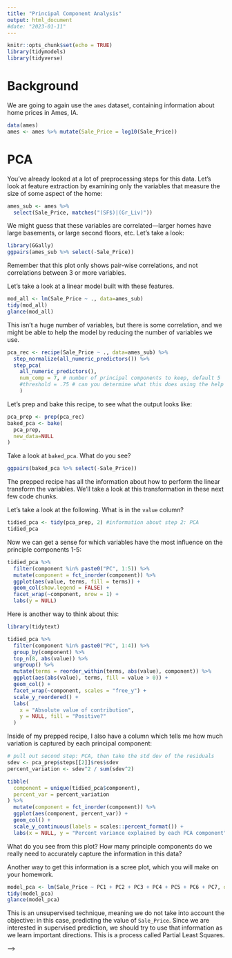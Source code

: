 ```yaml
---
title: "Principal Component Analysis"
output: html_document
#date: "2023-01-11"
---
```


```r
knitr::opts_chunk$set(echo = TRUE)
library(tidymodels)
library(tidyverse)
```

# Background

We are going to again use the `ames` dataset, containing information about home prices in Ames, IA.

```r
data(ames)
ames <- ames %>% mutate(Sale_Price = log10(Sale_Price))
```


# PCA

You've already looked at a lot of preprocessing steps for this data. Let's look at feature extraction by examining only the variables that measure the size of some aspect of the home:

```r
ames_sub <- ames %>% 
  select(Sale_Price, matches("(SF$)|(Gr_Liv)"))
```

We might guess that these variables are correlated---larger homes have large basements, or large second floors, etc. Let's take a look:

```r
library(GGally)
ggpairs(ames_sub %>% select(-Sale_Price))
```

Remember that this plot only shows pair-wise correlations, and not correlations between 3 or more variables.

Let's take a look at a linear model built with these features.

```r
mod_all <- lm(Sale_Price ~ ., data=ames_sub)
tidy(mod_all)
glance(mod_all)
```

This isn't a huge number of variables, but there is some correlation, and we might be able to help the model by reducing the number of variables we use.

```r
pca_rec <- recipe(Sale_Price ~ ., data=ames_sub) %>%
  step_normalize(all_numeric_predictors()) %>%
  step_pca(
    all_numeric_predictors(),
    num_comp = 7, # number of principal components to keep, default 5
    #threshold = .75 # can you determine what this does using the help file?
    )
```


Let's prep and bake this recipe, to see what the output looks like:

```r
pca_prep <- prep(pca_rec)
baked_pca <- bake(
  pca_prep, 
  new_data=NULL
)
```

Take a look at `baked_pca`. What do you see? 

```r
ggpairs(baked_pca %>% select(-Sale_Price))
```

The prepped recipe has all the information about how to perform the linear transform the variables. We'll take a look at this transformation in these next few code chunks.

Let's take a look at the following. What is in the `value` column?

```r
tidied_pca <- tidy(pca_prep, 2) #information about step 2: PCA
tidied_pca
```

Now we can get a sense for which variables have the most influence on the principle components 1-5:

```r
tidied_pca %>%
  filter(component %in% paste0("PC", 1:5)) %>%
  mutate(component = fct_inorder(component)) %>%
  ggplot(aes(value, terms, fill = terms)) +
  geom_col(show.legend = FALSE) +
  facet_wrap(~component, nrow = 1) +
  labs(y = NULL)
```

Here is another way to think about this:

```r
library(tidytext)

tidied_pca %>%
  filter(component %in% paste0("PC", 1:4)) %>%
  group_by(component) %>%
  top_n(8, abs(value)) %>%
  ungroup() %>%
  mutate(terms = reorder_within(terms, abs(value), component)) %>%
  ggplot(aes(abs(value), terms, fill = value > 0)) +
  geom_col() +
  facet_wrap(~component, scales = "free_y") +
  scale_y_reordered() +
  labs(
    x = "Absolute value of contribution",
    y = NULL, fill = "Positive?"
  )
```

Inside of my prepped recipe, I also have a column which tells me how much variation is captured by each principal component:

```r
# pull out second step: PCA, then take the std dev of the residuals
sdev <- pca_prep$steps[[2]]$res$sdev
percent_variation <- sdev^2 / sum(sdev^2)

tibble(
  component = unique(tidied_pca$component),
  percent_var = percent_variation 
) %>%
  mutate(component = fct_inorder(component)) %>%
  ggplot(aes(component, percent_var)) +
  geom_col() +
  scale_y_continuous(labels = scales::percent_format()) +
  labs(x = NULL, y = "Percent variance explained by each PCA component")
```

What do you see from this plot? How many principle components do we really need to accurately capture the information in this data? 

Another way to get this information is a scree plot, which you will make on your homework.

```r
model_pca <- lm(Sale_Price ~ PC1 + PC2 + PC3 + PC4 + PC5 + PC6 + PC7, data=baked_pca)
tidy(model_pca)
glance(model_pca)
```

This is an unsupervised technique, meaning we do not take into account the objective: in this case, predicting the value of `Sale_Price`.  Since we are interested in supervised prediction, we should try to use that information as we learn important directions. This is a process called Partial Least Squares.


<!-- <!--- -->
<!-- # Partial Least Squares -->

<!-- ```{r} -->
<!-- #We need a package from the a library not available through CRAN -->
<!-- if (!require("BiocManager", quietly = TRUE)) -->
<!--     install.packages("BiocManager") -->

<!-- BiocManager::install("mixOmics") -->
<!-- ``` -->

<!-- ```{r} -->
<!-- library("mixOmics") -->

<!-- pls_rec <- recipe(Sale_Price ~ ., data=ames_sub) %>% -->
<!--   step_normalize(all_numeric_predictors()) %>% -->
<!--   step_pls(all_numeric_predictors(), outcome="Sale_Price", num_comp=7) -->

<!-- baked_pls <- bake( prep(pls_rec),  new_data=NULL ) -->
<!-- ``` -->

<!-- ```{r} -->
<!-- ggpairs(baked_pls %>% select(-Sale_Price)) -->
<!-- ``` -->

<!-- --> -->
